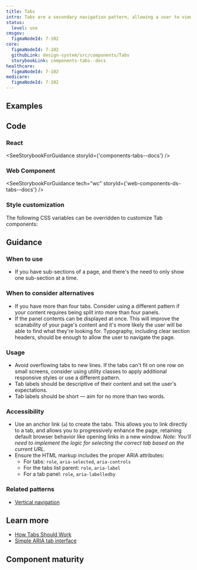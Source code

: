 ```yaml
---
title: Tabs
intro: Tabs are a secondary navigation pattern, allowing a user to view only the content they're interested in. They build upon a real world metaphor, and the selected state simulates a folder being physically in front of others in the group.
status:
  level: use
cmsgov:
  figmaNodeId: 7-102
core:
  figmaNodeId: 7-102
  githubLink: design-system/src/components/Tabs
  storybookLink: components-tabs--docs
healthcare:
  figmaNodeId: 7-102
medicare:
  figmaNodeId: 7-102
---
```


## Examples

<StorybookExample componentName="tabs" storyId="components-tabs--default" minHeight={400} />

## Code

### React

<SeeStorybookForGuidance storyId={'components-tabs--docs'} />

### Web Component

<SeeStorybookForGuidance tech="wc" storyId={'web-components-ds-tabs--docs'} />

### Style customization

The following CSS variables can be overridden to customize Tab components:

<ComponentThemeOptions componentname="tabs" />

## Guidance

### When to use

- If you have sub-sections of a page, and there's the need to only show one sub-section at a time.

### When to consider alternatives

- If you have more than four tabs. Consider using a different pattern if your content requires being split into more than four panels.
- If the panel contents can be displayed at once. This will improve the scanability of your page's content and it's more likely the user will be able to find what they're looking for. Typography, including clear section headers, should be enough to allow the user to navigate the page.

### Usage

- Avoid overflowing tabs to new lines. If the tabs can't fit on one row on small screens, consider using utility classes to apply additional responsive styles or use a different pattern.
- Tab labels should be descriptive of their content and set the user's expectations.
- Tab labels should be short — aim for no more than two words.

### Accessibility

- Use an anchor link (`a`) to create the tabs. This allows you to link directly to a tab, and allows you to progressively enhance the page, retaining default browser behavior like opening links in a new window. _Note: You'll need to implement the logic for selecting the correct tab based on the current URL._
- Ensure the HTML markup includes the proper ARIA attributes:
  - For tabs: `role`, `aria-selected`, `aria-controls`
  - For the tabs list parent: `role`, `aria-label`
  - For a tab panel: `role`, `aria-labelledby`

### Related patterns

- [Vertical navigation](/components/vertical-nav/)

## Learn more

- [How Tabs Should Work](https://24ways.org/2015/how-tabs-should-work/)
- [Simple ARIA tab interface](http://heydonworks.com/practical_aria_examples/#tab-interface)

## Component maturity

<MaturityChecklist
  a11yStandards={true}
  color={true}
  forcedColors={true}
  screenReaders={true}
  keyboardNavigable={true}
  storybook={true}
  responsive={false}
  spanish={null}
  completeUiKit={false}
  responsiveUiKit={false}
  tokensInCode={true}
  tokensInSketch={true}
/>
